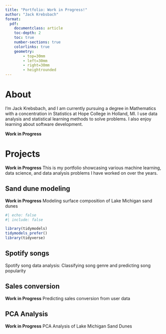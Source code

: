 ```yaml
---
title: "Portfolio: Work in Progress!"
author: "Jack Krebsbach"
format:
  pdf:
    documentclass: article 
    toc-depth: 2
    toc: true
    number-sections: true
    colorlinks: true
    geometry:
        - top=30mm
        - left=30mm
        - right=30mm
        - heightrounded
---
```


\pagebreak

# About

I'm Jack Krebsbach, and I am currently pursuing a degree in Mathematics with a concentration in Statistics at Hope College in Holland, MI. I use data analysis and statistical learning methods to solve problems. I also enjoy learning about software development.


**Work in Progress**

\pagebreak
# Projects


**Work in Progress**
This is my portfolio showcasing various machine learning, data science, and data analysis problems I have worked on over the years.

## Sand dune modeling

**Work in Progress**
Modeling surface composition of Lake Michigan sand dunes


```r
#| echo: false
#| include: false

library(tidymodels)
tidymodels_prefer()
library(tidyverse)
```

## Spotify songs

Spotify song data analysis: Classifying song genre and predicting song popularity

## Sales conversion

**Work in Progress**
Predicting sales conversion from user data

## PCA Analysis

**Work in Progress**
PCA Analysis of Lake Michigan Sand Dunes
